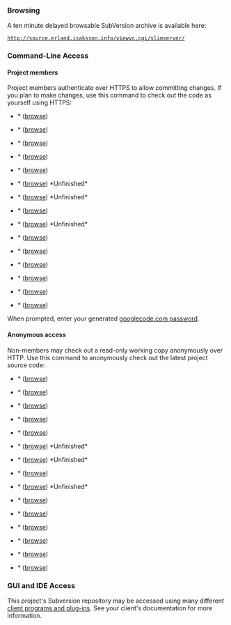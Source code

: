 ===Browsing===
A ten minute delayed browsable SubVersion archive is available here:
 http://source.erland.isaksson.info/viewvc.cgi/slimserver/
===Command-Line Access===
====Project members====
Project members authenticate over HTTPS to allow committing changes.
If you plan to make changes, use this command to check out the code as yourself using HTTPS:

*{{{Custom Browse}}}* ([http://code.google.com/p/erlandplugins/source/browse/CustomBrowse/trunk/src browse])
 {{{svn checkout https://erlandplugins.googlecode.com/svn/CustomBrowse/trunk CustomBrowse --username yourgooglecodeid}}}

*{{{Custom Scan}}}* ([http://code.google.com/p/erlandplugins/source/browse/CustomScan/trunk/src browse])
 {{{svn checkout https://erlandplugins.googlecode.com/svn/CustomScan/trunk CustomScan --username yourgooglecodeid}}}

*{{{Custom Skip}}}* ([http://code.google.com/p/erlandplugins/source/browse/CustomSkip/trunk/src browse])
 {{{svn checkout https://erlandplugins.googlecode.com/svn/CustomSkip/trunk CustomSkip --username yourgooglecodeid}}}

*{{{Database Query}}}* ([http://code.google.com/p/erlandplugins/source/browse/DatabaseQuery/trunk/src browse])
 {{{svn checkout https://erlandplugins.googlecode.com/svn/DatabaseQuery/trunk DatabaseQuery --username yourgooglecodeid}}}

*{{{Dynamic Playlist}}}* ([http://code.google.com/p/erlandplugins/source/browse/DynamicPlayList/trunk/src browse])
 {{{svn checkout https://erlandplugins.googlecode.com/svn/DynamicPlayList/trunk DynamicPlayList --username yourgooglecodeid}}}

*{{{iPod}}}* ([http://code.google.com/p/erlandplugins/source/browse/iPod/trunk/src browse]) *Unfinished*
 {{{svn checkout https://erlandplugins.googlecode.com/svn/iPod/trunk iPod --username yourgooglecodeid}}}

*{{{MediaMonkey}}}* ([http://code.google.com/p/erlandplugins/source/browse/MediaMonkey/trunk/src browse]) *Unfinished*
 {{{svn checkout https://erlandplugins.googlecode.com/svn/MediaMonkey/trunk MediaMonkey --username yourgooglecodeid}}}

*{{{Multi Library}}}* ([http://code.google.com/p/erlandplugins/source/browse/MultiLibrary/trunk/src browse])
 {{{svn checkout https://erlandplugins.googlecode.com/svn/MultiLibrary/trunk MultiLibrary --username yourgooglecodeid}}}

*{{{Portable Sync}}}* ([http://code.google.com/p/erlandplugins/source/browse/PortableSync/trunk/src browse]) *Unfinished*
 {{{svn checkout https://erlandplugins.googlecode.com/svn/PortableSync/trunk PortableSync --username yourgooglecodeid}}}

*{{{Random Playlist}}}* ([http://code.google.com/p/erlandplugins/source/browse/RandomPlayList/trunk/src browse])
 {{{svn checkout https://erlandplugins.googlecode.com/svn/RandomPlayList/trunk RandomPlayList --username yourgooglecodeid}}}

*{{{Remove Played Songs}}}* ([http://code.google.com/p/erlandplugins/source/browse/RemovePlayedSongs/trunk/src browse])
 {{{svn checkout https://erlandplugins.googlecode.com/svn/RemovePlayedSongs/trunk RemovePlayedSongs --username yourgooglecodeid}}}

*{{{SQL Playlist}}}* ([http://code.google.com/p/erlandplugins/source/browse/SQLPlayList/trunk/src browse])
 {{{svn checkout https://erlandplugins.googlecode.com/svn/SQLPlayList/trunk SQLPlayList --username yourgooglecodeid}}}

*{{{Title Switcher}}}* ([http://code.google.com/p/erlandplugins/source/browse/TitleSwitcher/trunk/src browse])
 {{{svn checkout https://erlandplugins.googlecode.com/svn/TitleSwitcher/trunk TitleSwitcher --username yourgooglecodeid}}}

*{{{TrackStat}}}* ([http://code.google.com/p/erlandplugins/source/browse/TrackStat/trunk/src browse])
 {{{svn checkout https://erlandplugins.googlecode.com/svn/TrackStat/trunk TrackStat --username yourgooglecodeid}}}

*{{{TrackStat Playlist}}}* ([http://code.google.com/p/erlandplugins/source/browse/TrackStatPlaylist/trunk/src browse])
 {{{svn checkout https://erlandplugins.googlecode.com/svn/TrackStatPlaylist/trunk TrackStatPlaylist --username yourgooglecodeid}}}

When prompted, enter your generated [http://code.google.com/hosting/settings googlecode.com password].

====Anonymous access====
Non-members may check out a read-only working copy anonymously over HTTP.
Use this command to anonymously check out the latest project source code:

*{{{Custom Browse}}}* ([http://code.google.com/p/erlandplugins/source/browse/CustomBrowse/trunk/src browse])
 {{{svn checkout http://erlandplugins.googlecode.com/svn/CustomBrowse/trunk CustomBrowse}}}

*{{{Custom Scan}}}* ([http://code.google.com/p/erlandplugins/source/browse/CustomScan/trunk/src browse])
 {{{svn checkout http://erlandplugins.googlecode.com/svn/CustomScan/trunk CustomScan}}}

*{{{Custom Skip}}}* ([http://code.google.com/p/erlandplugins/source/browse/CustomSkip/trunk/src browse])
 {{{svn checkout http://erlandplugins.googlecode.com/svn/CustomSkip/trunk CustomSkip}}}

*{{{Database Query}}}* ([http://code.google.com/p/erlandplugins/source/browse/DatabaseQuery/trunk/src browse])
 {{{svn checkout http://erlandplugins.googlecode.com/svn/DatabaseQuery/trunk DatabaseQuery}}}

*{{{Dynamic Playlist}}}* ([http://code.google.com/p/erlandplugins/source/browse/DynamicPlayList/trunk/src browse])
 {{{svn checkout http://erlandplugins.googlecode.com/svn/DynamicPlayList/trunk DynamicPlayList}}}

*{{{iPod}}}* ([http://code.google.com/p/erlandplugins/source/browse/iPod/trunk/src browse]) *Unfinished*
 {{{svn checkout http://erlandplugins.googlecode.com/svn/iPod/trunk iPod}}}

*{{{MediaMonkey}}}* ([http://code.google.com/p/erlandplugins/source/browse/MediaMonkey/trunk/src browse]) *Unfinished*
 {{{svn checkout http://erlandplugins.googlecode.com/svn/MediaMonkey/trunk MediaMonkey}}}

*{{{Multi Library}}}* ([http://code.google.com/p/erlandplugins/source/browse/MultiLibrary/trunk/src browse])
 {{{svn checkout http://erlandplugins.googlecode.com/svn/MultiLibrary/trunk MultiLibrary}}}

*{{{Portable Sync}}}* ([http://code.google.com/p/erlandplugins/source/browse/PortableSync/trunk/src browse]) *Unfinished*
 {{{svn checkout http://erlandplugins.googlecode.com/svn/PortableSync/trunk PortableSync}}}

*{{{Random Playlist}}}* ([http://code.google.com/p/erlandplugins/source/browse/RandomPlayList/trunk/src browse])
 {{{svn checkout http://erlandplugins.googlecode.com/svn/RandomPlayList/trunk RandomPlayList}}}

*{{{Remove Played Songs}}}* ([http://code.google.com/p/erlandplugins/source/browse/RemovePlayedSongs/trunk/src browse])
 {{{svn checkout http://erlandplugins.googlecode.com/svn/RemovePlayedSongs/trunk RemovePlayedSongs}}}

*{{{SQL Playlist}}}* ([http://code.google.com/p/erlandplugins/source/browse/SQLPlayList/trunk/src browse])
 {{{svn checkout http://erlandplugins.googlecode.com/svn/SQLPlayList/trunk SQLPlayList}}}

*{{{Title Switcher}}}* ([http://code.google.com/p/erlandplugins/source/browse/TitleSwitcher/trunk/src browse])
 {{{svn checkout http://erlandplugins.googlecode.com/svn/TitleSwitcher/trunk TitleSwitcher}}}

*{{{TrackStat}}}* ([http://code.google.com/p/erlandplugins/source/browse/TrackStat/trunk/src browse])
 {{{svn checkout http://erlandplugins.googlecode.com/svn/TrackStat/trunk TrackStat}}}

*{{{TrackStat Playlist}}}* ([http://code.google.com/p/erlandplugins/source/browse/TrackStatPlaylist/trunk/src browse])
 {{{svn checkout http://erlandplugins.googlecode.com/svn/TrackStatPlaylist/trunk TrackStatPlaylist}}}

===GUI and IDE Access===

This project's Subversion repository may be accessed using many different [http://subversion.tigris.org/links.html#clients client programs and plug-ins]. See your client's documentation for more information.